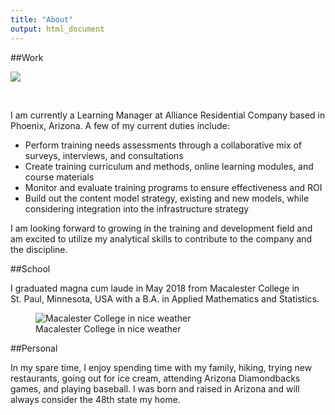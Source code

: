```yaml
---
title: "About"
output: html_document
---
```


##Work

![](alliance2.jpg)

\


I am currently a Learning Manager at Alliance Residential Company based in Phoenix, Arizona. A few of my current duties include:

- Perform training needs assessments through a collaborative mix of surveys, interviews, and consultations
- Create training curriculum and methods, online learning modules, and course materials
- Monitor and evaluate training programs to ensure effectiveness and ROI
- Build out the content model strategy, existing and new models, while considering integration into the infrastructure strategy

I am looking forward to growing in the training and development field and am excited to utilize my analytical skills to contribute to the company and the discipline. 

##School

I graduated magna cum laude in May 2018 from Macalester College in St. Paul, Minnesota, USA with a B.A. in Applied Mathematics and Statistics. 

![Macalester College in nice weather](macalesterOldMain.jpg)

##Personal

In my spare time, I enjoy spending time with my family, hiking, trying new restaurants, going out for ice cream, attending Arizona Diamondbacks games, and playing baseball. I was born and raised in Arizona and will always consider the 48th state my home. 

